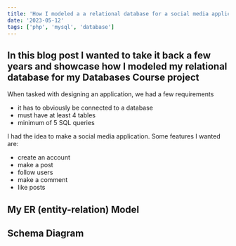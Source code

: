 ```yaml
---
title: 'How I modeled a a relational database for a social media application I built'
date: '2023-05-12'
tags: ['php', 'mysql', 'database']
---
```

## In this blog post I wanted to take it back a few years and showcase how I modeled my relational database for my Databases Course project

When tasked with designing an application, we had a few requirements
- it has to obviously be connected to a database
- must have at least 4 tables
- minimum of 5 SQL queries

I had the idea to make a social media application. Some features I wanted are:
- create an account
- make a post
- follow users
- make a comment
- like posts

## My ER (entity-relation) Model
<CustomImage src="https://raw.githubusercontent.com/cabennetts/congenial-octo-happiness/main/images/social-db-modeling-diagram.png" alt="ER Model for my social media application" />

## Schema Diagram
<CustomImage src="https://raw.githubusercontent.com/cabennetts/congenial-octo-happiness/main/images/social-db-modeling-schema.png" alt="Schema for my social media application" />